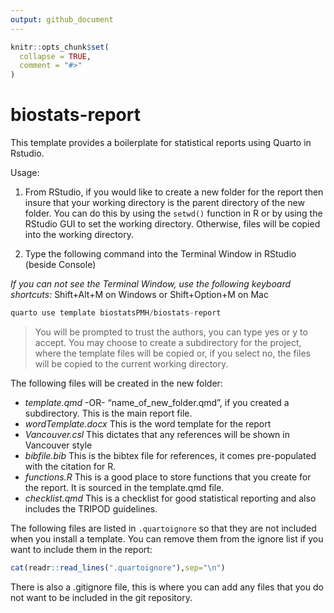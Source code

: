 ```yaml
---
output: github_document
---
```


<!-- README.md is generated from README.Rmd. Please edit that file -->

```r
knitr::opts_chunk$set(
  collapse = TRUE,
  comment = "#>"
)
```

# biostats-report

This template provides a boilerplate for statistical reports using Quarto in Rstudio. 

Usage:

1. From RStudio, if you would like to create a new folder for the report then insure that your working directory is the parent directory of the new folder. You
   can do this by using the `setwd()` function in R or by using the RStudio GUI to set the working directory. Otherwise, files will be copied into the working directory.

1. Type the following command into the Terminal Window in RStudio (beside Console)

*If you can not see the Terminal Window, use the following keyboard shortcuts:* Shift+Alt+M on Windows or Shift+Option+M on Mac

```r
quarto use template biostatsPMH/biostats-report
```

> You will be prompted to trust the authors, you can type yes or y to accept. You may choose to create a subdirectory for the project, where the template files will be copied or, if you select no, the files will be copied to the current working directory.

The following files will be created in the new folder:

- *template.qmd* -OR- "name_of_new_folder.qmd", if you created a subdirectory. This is the main report file.
- *wordTemplate.docx*  This is the word template for the report
- *Vancouver.csl* This dictates that any references will be shown in Vancouver style
- *bibfile.bib* This is the bibtex file for references, it comes pre-populated with the citation for R.
- *functions.R* This is a good place to store functions that you create for the report. It is sourced in the template.qmd file.
- *checklist.qmd* This is a checklist for good statistical reporting and also includes the TRIPOD guidelines. 


The following files are listed in `.quartoignore` so that they are not included when you install a template. You can remove them from the ignore list if you want to include them in the report:

```r
cat(readr::read_lines(".quartoignore"),sep="\n")


```

There is also a .gitignore file, this is where you can add any files that you do not want to be included in the git repository.